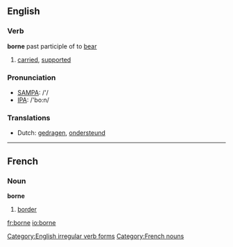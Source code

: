 ==English==

=== Verb ===
'''borne''' past participle of to [[bear]]

# [[carried]], [[supported]] 

=== Pronunciation ===
*[[w:SAMPA|SAMPA]]: /'/
*[[w:IPA|IPA]]: /'bo:n/

=== Translations ===
*Dutch: [[gedragen]], [[ondersteund]]

[[Category:English irregular verb forms]]

----

==French==
===Noun===
'''borne'''

# [[border]]

[[Category:French nouns]]

[[fr:borne]]
[[io:borne]]